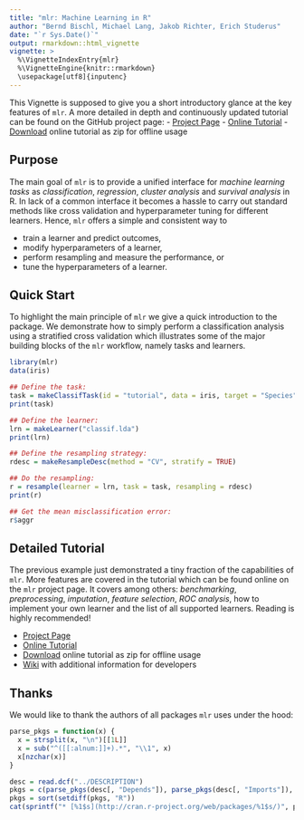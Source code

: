 ```yaml
---
title: "mlr: Machine Learning in R"
author: "Bernd Bischl, Michael Lang, Jakob Richter, Erich Studerus"
date: "`r Sys.Date()`"
output: rmarkdown::html_vignette
vignette: >
  %\VignetteIndexEntry{mlr}
  %\VignetteEngine{knitr::rmarkdown}
  \usepackage[utf8]{inputenc}
---
```


This Vignette is supposed to give you a short introductory glance at the key features of `mlr`.
A more detailed in depth and continuously updated tutorial can be found on the GitHub project page:
- [Project Page](https://github.com/berndbischl/mlr/)
- [Online Tutorial](http://berndbischl.github.io/mlr/tutorial/html/)
- [Download](http://berndbischl.github.io/mlr/tutorial/mlr_tutorial.zip) online tutorial as zip for offline usage

## Purpose

The main goal of `mlr` is to provide a unified interface for *machine learning tasks* as *classification*, *regression*, *cluster analysis* and *survival analysis* in R.
In lack of a common interface it becomes a hassle to carry out standard methods like cross validation and hyperparameter tuning for different learners.
Hence, `mlr` offers a simple and consistent way to

* train a learner and predict outcomes,
* modify hyperparameters of a learner,
* perform resampling and measure the performance, or
* tune the hyperparameters of a learner.


## Quick Start

To highlight the main principle of `mlr` we give a quick introduction to the package.
We demonstrate how to simply perform a classification analysis using a stratified cross validation which illustrates some of the major building blocks of the `mlr` workflow, namely tasks and learners.

```r
library(mlr)
data(iris)

## Define the task:
task = makeClassifTask(id = "tutorial", data = iris, target = "Species")
print(task)

## Define the learner:
lrn = makeLearner("classif.lda")
print(lrn)

## Define the resampling strategy:
rdesc = makeResampleDesc(method = "CV", stratify = TRUE)

## Do the resampling:
r = resample(learner = lrn, task = task, resampling = rdesc)
print(r)

## Get the mean misclassification error:
r$aggr
```

## Detailed Tutorial

The previous example just demonstrated a tiny fraction of the capabilities of `mlr`.
More features are covered in the tutorial which can be found online on the `mlr` project page.
It covers among others: *benchmarking*, *preprocessing*, *imputation*, *feature selection*, *ROC analysis*, how to implement your own learner and the list of all supported learners.
Reading is highly recommended!

* [Project Page](https://github.com/berndbischl/mlr/)
* [Online Tutorial](http://berndbischl.github.io/mlr/tutorial/html/)
* [Download](http://berndbischl.github.io/mlr/tutorial/mlr_tutorial.zip) online tutorial as zip for offline usage
* [Wiki](https://github.com/berndbischl/mlr/wiki) with additional information for developers


## Thanks

We would like to thank the authors of all packages `mlr` uses under the hood:

```r
parse_pkgs = function(x) {
  x = strsplit(x, "\n")[[1L]]
  x = sub("^([[:alnum:]]+).*", "\\1", x)
  x[nzchar(x)]
}

desc = read.dcf("../DESCRIPTION")
pkgs = c(parse_pkgs(desc[, "Depends"]), parse_pkgs(desc[, "Imports"]), parse_pkgs(desc[, "Suggests"]))
pkgs = sort(setdiff(pkgs, "R"))
cat(sprintf("* [%1$s](http://cran.r-project.org/web/packages/%1$s/)", pkgs), sep = "\n")
```
